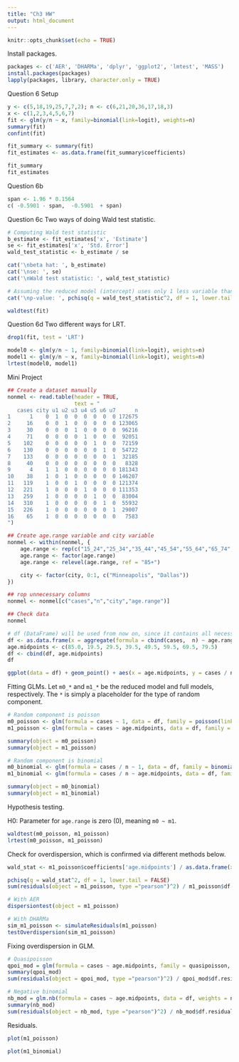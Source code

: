 ---
title: "Ch3 HW"
output: html_document
---

```{r setup, include=FALSE}
knitr::opts_chunk$set(echo = TRUE)
```

Install packages.
```{r echo = TRUE}

packages <- c('AER', 'DHARMa', 'dplyr', 'ggplot2', 'lmtest', 'MASS')
install.packages(packages)
lapply(packages, library, character.only = TRUE)

```

Question 6 Setup

```{r pressure, echo=FALSE}

y <- c(5,18,19,25,7,7,2); n <- c(6,21,20,36,17,18,3)
x <- c(1,2,3,4,5,6,7)
fit <- glm(y/n ~ x, family=binomial(link=logit), weights=n)
summary(fit)
confint(fit)

```
```{r echo = TRUE}

fit_summary <- summary(fit)
fit_estimates <- as.data.frame(fit_summary$coefficients)

fit_summary
fit_estimates

```

Question 6b

```{r, echo = TRUE}

span <- 1.96 * 0.1564
c( -0.5901 - span,  -0.5901  + span) 

```

Question 6c
Two ways of doing Wald test statistic.

```{r, echo = TRUE}

# Computing Wald test statistic
b_estimate <- fit_estimates['x', 'Estimate']
se <- fit_estimates['x', 'Std. Error']
wald_test_statistic <- b_estimate / se

cat('\nbeta hat: ', b_estimate)
cat('\nse: ', se)
cat('\nWald test statistic: ', wald_test_statistic)

# Assuming the reduced model (intercept) uses only 1 less variable than full model
cat('\np-value: ', pchisq(q = wald_test_statistic^2, df = 1, lower.tail = FALSE))

```

```{r, echo = TRUE}

waldtest(fit)

```
Question 6d
Two different ways for LRT.

```{r, echo = TRUE}

drop1(fit, test = 'LRT')

```
```{r, echo = TRUE}

model0 <- glm(y/n ~ 1, family=binomial(link=logit), weights=n)
model1 <- glm(y/n ~ x, family=binomial(link=logit), weights=n)
lrtest(model0, model1)

```

Mini Project

```{r, echo = TRUE}
## Create a dataset manually
nonmel <- read.table(header = TRUE,
                     text = "
   cases city u1 u2 u3 u4 u5 u6 u7      n
1      1    0  1  0  0  0  0  0  0 172675
2     16    0  0  1  0  0  0  0  0 123065
3     30    0  0  0  1  0  0  0  0  96216
4     71    0  0  0  0  1  0  0  0  92051
5    102    0  0  0  0  0  1  0  0  72159
6    130    0  0  0  0  0  0  1  0  54722
7    133    0  0  0  0  0  0  0  1  32185
8     40    0  0  0  0  0  0  0  0   8328
9      4    1  1  0  0  0  0  0  0 181343
10    38    1  0  1  0  0  0  0  0 146207
11   119    1  0  0  1  0  0  0  0 121374
12   221    1  0  0  0  1  0  0  0 111353
13   259    1  0  0  0  0  1  0  0  83004
14   310    1  0  0  0  0  0  1  0  55932
15   226    1  0  0  0  0  0  0  1  29007
16    65    1  0  0  0  0  0  0  0   7583
")

## Create age.range variable and city variable
nonmel <- within(nonmel, {
    age.range <- rep(c("15_24","25_34","35_44","45_54","55_64","65_74","75_84","85+"), 2)
    age.range <- factor(age.range)
    age.range <- relevel(age.range, ref = "85+")

    city <- factor(city, 0:1, c("Minneapolis", "Dallas"))
})

## rop unnecessary columns
nonmel <- nonmel[c("cases","n","city","age.range")]

## Check data
nonmel

```

```{r, echo = TRUE}

# df (DataFrame) will be used from now on, since it contains all necessary data
df <- as.data.frame(x = aggregate(formula = cbind(cases,  n) ~ age.range, data = nonmel, FUN = sum))
age.midpoints <- c(85.0, 19.5, 29.5, 39.5, 49.5, 59.5, 69.5, 79.5)
df <- cbind(df, age.midpoints)
df

ggplot(data = df) + geom_point() + aes(x = age.midpoints, y = cases / n)

```

Fitting GLMs.
Let `m0_*` and `m1_*` be the reduced model and full models, respectively. The `*` is simply a placeholder for the type of random component.

```{r, echo = TRUE}

# Random component is poisson
m0_poisson <- glm(formula = cases ~ 1, data = df, family = poisson(link = 'log'), weights = n)
m1_poisson <- glm(formula = cases ~ age.midpoints, data = df, family = poisson(link = 'log'), weights = n)

summary(object = m0_poisson)
summary(object = m1_poisson)

```

```{r, echo = TRUE}

# Random component is binomial
m0_binomial <- glm(formula = cases / n ~ 1, data = df, family = binomial(link = 'logit'))
m1_binomial <- glm(formula = cases / n ~ age.midpoints, data = df, family = binomial(link = 'logit'))

summary(object = m0_binomial)
summary(object = m1_binomial)

```

Hypothesis testing.

H0: Parameter for `age.range` is zero (0), meaning `m0 ~ m1`.


```{r, echo = TRUE}

waldtest(m0_poisson, m1_poisson)
lrtest(m0_poisson, m1_poisson)

```
Check for overdispersion, which is confirmed via different methods below.

```{r, echo = TRUE}

wald_stat <- m1_poisson$coefficients['age.midpoints'] / as.data.frame(x = summary(m1_poisson)$coefficients)['age.midpoints', 'Std. Error']

pchisq(q = wald_stat^2, df = 1, lower.tail = FALSE)
sum(residuals(object = m1_poisson, type ="pearson")^2) / m1_poisson$df.residual

# With AER
dispersiontest(object = m1_poisson)

# With DHARMa
sim_m1_poisson <- simulateResiduals(m1_poisson) 
testOverdispersion(sim_m1_poisson)

```

Fixing overdispersion in GLM.

```{r, echo = TRUE}

# Quasipoisson 
qpoi_mod = glm(formula = cases ~ age.midpoints, family = quasipoisson, data = df, weights = n)
summary(qpoi_mod)
sum(residuals(object = qpoi_mod, type ="pearson")^2) / qpoi_mod$df.residual

# Negative binomial
nb_mod = glm.nb(formula = cases ~ age.midpoints, data = df, weights = n)
summary(nb_mod)
sum(residuals(object = nb_mod, type ="pearson")^2) / nb_mod$df.residual

```

Residuals.

```{r, echo = TRUE}

plot(m1_poisson)

```


```{r, echo = TRUE}

plot(m1_binomial)

```

